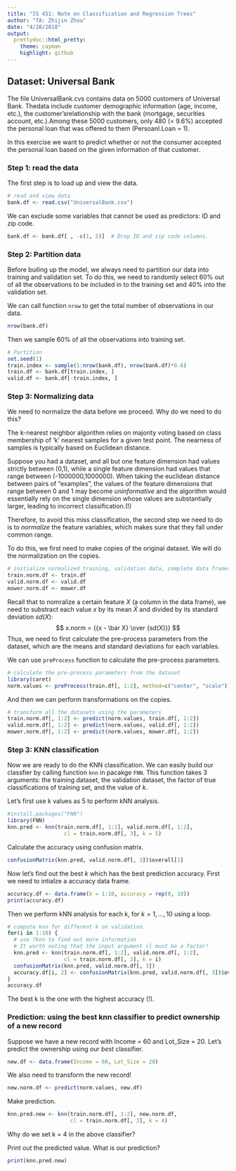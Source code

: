 ```yaml
---
title: "IS 451: Note on Classification and Regression Trees"
author: "TA: Zhijin Zhou"
date: "4/20/2018"
output: 
  prettydoc::html_pretty:
    theme: cayman
    highlight: github
---
```

## Dataset: Universal Bank

The file UniversalBank.cvs contains data on 5000 customers of Universal Bank. Thedata include customer demographic information (age, income, etc.), the customer’srelationship with the bank (mortgage, securities account, etc.).Among these 5000 customers, only 480 (= 9.6%) accepted the personal loan that was offered to them (Persoanl.Loan = 1). 

In this exercise we want to predict whether or not the consumer accepted the personal loan based on the given information of that customer. 

### Step 1: read the data

The first step is to load up and view the data. 

```r
# read and view data
bank.df <- read.csv("UniversalBank.csv")
```

We can exclude some variables that cannot be used as predictors: ID and zip code.
```r
bank.df <- bank.df[ , -c(1, 5)]  # Drop ID and zip code columns.
```


### Step 2: Partition data

Before builing up the model, we always need to partition our data into training and validation set. To do this, we need to randomly select 60% out of all the observations to be included in to the training set and 40% into the validation set.

We can call function `nrow` to get the total number of observations in our data. 
```r
nrow(bank.df)
```

Then we sample 60% of all the observations into training set.

```r
# Partition
set.seed(1)  
train.index <- sample(1:nrow(bank.df), nrow(bank.df)*0.6)  
train.df <- bank.df[train.index, ]
valid.df <- bank.df[-train.index, ]
```



### Step 3: Normalizing data

We need to normalize the data before we proceed. Why do we need to do this?

The k-nearest neighbor algorithm relies on majority voting based on class membership of 'k' nearest samples for a given test point. The nearness of samples is typically based on Euclidean distance.

Suppose you had a dataset, and all but one feature dimension had values strictly between (0,1), while a single feature dimension had values that range between (-1000000,1000000). When taking the euclidean distance between pairs of "examples", the values of the feature dimensions that range between 0 and 1 may become *uninformative* and the algorithm would essentially rely on the single dimension whose values are substantially larger, leading to incorrect classification.(!)

Therefore, to avoid this miss classification, the second step we need to do is to *normalize* the feature variables, which makes sure that they fall under common range. 

To do this, we first need to make copies of the original dataset. We will do the normalization on the copies. 

```r
# initialize normalized training, validation data, complete data frames by making copies of the original dataset
train.norm.df <- train.df
valid.norm.df <- valid.df
mower.norm.df <- mower.df
```


Recall that to nomralize a certain feature $X$ (a column in the data frame), we need to substract each value $x$ by its mean $\bar X$ and divided by its standard deviation $sd(X)$:
$$
x.norm = {{x - \bar X} \over {sd(X)}}
$$
Thus, we need to first calculate the pre-process parameters from the dataset, which are the means and standard deviations for each variables.

We can use `preProcess` function to calculate the pre-process parameters.

```r
# calculate the pre-process parameters from the dataset
library(caret)
norm.values <- preProcess(train.df[, 1:2], method=c("center", "scale"))
```

And then we can perform transformations on the copies.
```r
# transform all the datasets using the parameters
train.norm.df[, 1:2] <- predict(norm.values, train.df[, 1:2])
valid.norm.df[, 1:2] <- predict(norm.values, valid.df[, 1:2])
mower.norm.df[, 1:2] <- predict(norm.values, mower.df[, 1:2])
```

### Step 3: KNN classification

Now we are ready to do the KNN classification. We can easily build our classfier by calling function `knn` in pacakge `FNN`. This function takes 3 arguments: the training dataset, the validation dataset, the factor of true classifications of training set, and the value of $k$. 

Let's first use k values as 5 to perform kNN analysis.

```r
#install.packages("FNN")
library(FNN)
knn.pred <- knn(train.norm.df[, 1:2], valid.norm.df[, 1:2], 
                  cl = train.norm.df[, 3], k = 5)
```

Calculate the accuracy using confusion matrix.

```r
confusionMatrix(knn.pred, valid.norm.df[, 3])$overall[1]
```

Now let's find out the best $k$ which has the best prediction accuracy. First we need to intialze a accuracy data frame.

```r
accuracy.df <- data.frame(k = 1:10, accuracy = rep(0, 10))
print(accuracy.df)
```

Then we perform kNN analysis for each k, for $k = 1, \dots, 10$ using a loop.

```r
# compute knn for different k on validation.
for(i in 1:10) {
  # use ?knn to find out more information
  # It worth noting that the input argument cl must be a factor!
  knn.pred <- knn(train.norm.df[, 1:2], valid.norm.df[, 1:2], 
                  cl = train.norm.df[, 3], k = i)
  confusionMatrix(knn.pred, valid.norm.df[, 3])
  accuracy.df[i, 2] <- confusionMatrix(knn.pred, valid.norm.df[, 3])$overall[1] 
}
accuracy.df

```

The best k is the one with the highest accuracy (!).

### Prediction: using the best knn classifier to predict ownership of a new record

Suppose we have a new record with Income = 60 and Lot_Size = 20. Let's predict the ownership using our *best* classifier.

```r
new.df <- data.frame(Income = 60, Lot_Size = 20)
```

We also need to transform the new record!

```r
new.norm.df <- predict(norm.values, new.df)
```

Make prediction. 
```r
knn.pred.new <- knn(train.norm.df[, 1:2], new.norm.df, 
                    cl = train.norm.df[, 3], k = 4)
```
Why do we set k = 4 in the above classifier?

Print out the predicted value. What is our prediction?

```r
print(knn.pred.new)
```



